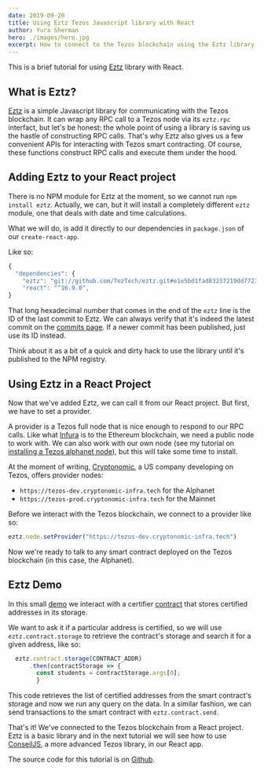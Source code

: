 ```yaml
---
date: 2019-09-20
title: Using Eztz Tezos Javascript library with React
author: Yura Sherman
hero: ./images/hero.jpg
excerpt: How to connect to the Tezos blockchain using the Eztz library and React
---
```


This is a brief tutorial for using [Eztz](https://github.com/TezTech/eztz) library with React.

## What is Eztz?

[Eztz](https://github.com/TezTech/eztz/wiki/Documentation) is a simple Javascript library for communicating with the Tezos blockchain. It can wrap any RPC call to a Tezos node via its `eztz.rpc` interfact, but let's be honest: the whole point of using a library is saving us the hastle of constructing RPC calls. That's why Eztz also gives us a few convenient APIs for interacting with Tezos smart contracting. Of course, these functions construct RPC calls and execute them under the hood.

## Adding Eztz to your React project

There is no NPM module for Eztz at the moment, so we cannot run `npm install eztz`. Actually, we can, but it will install a completely different `eztz` module, one that deals with date and time calculations.

What we will do, is add it directly to our dependencies in `package.json` of our `create-react-app`. 

Like so:

```javascript
{
  "dependencies": {
    "eztz": "git://github.com/TezTech/eztz.git#e1e5bd1fad83237219dd7723dcaf909c90ebc80b",
    "react": "^16.9.0",
}
```

That long hexadecimal number that comes in the end of the `eztz` line is the ID of the last commit to Eztz. We can always verify that it's indeed the latest commit on the [commits page](https://github.com/TezTech/eztz/commits/master). If a newer commit has been published, just use its ID instead.

Think about it as a bit of a quick and dirty hack to use the library until it's published to the NPM registry.

## Using Eztz in a React Project

Now that we've added Eztz, we can call it from our React project. But first, we have to set a provider.

A provider is a Tezos full node that is nice enough to respond to our RPC calls. Like what [Infura](https://infura.io) is to the Ethereum blockchain, we need a public node to work with. We can also work with our own node (see my tutorial on [installing a Tezos alphanet node](https://yurasherman.com/posts/how-to-install-tezos-alphanet-node)), but this will take some time to install.

At the moment of writing, [Cryptonomic](https://cryptonomic.tech), a US company developing on Tezos, offers provider nodes:
- `https://tezos-dev.cryptonomic-infra.tech` for the Alphanet
- `https://tezos-prod.cryptonomic-infra.tech` for the Mainnet

Before we interact with the Tezos blockchain, we connect to a provider  like so:
```javascript
eztz.node.setProvider("https://tezos-dev.cryptonomic-infra.tech")
```

Now we're ready to talk to any smart contract deployed on the Tezos blockchain (in this case, the Alphanet).

## Eztz Demo

In this small [demo](https://jolly-elion-ba96a7.netlify.com/) we interact with a certifier [contract](https://better-call.dev/alpha/KT1PuiY1QmvY7tvrbm94AoUDtEpqiA7BybZG/operations) that stores certified addresses in its storage.

We want to ask it if a particular address is certified, so we will use `eztz.contract.storage` to retrieve the contract's storage and search it for a given address, like so:

```javascript
  eztz.contract.storage(CONTRACT_ADDR)
      .then(contractStorage => {
        const students = contractStorage.args[0];
        }
```

This code retrieves the list of certified addresses from the smart contract's storage and now we run any query on the data. In a similar fashion, we can  send transactions to the smart contract with `eztz.contract.send`.

That's it! We've connected to the Tezos blockchain from a React project. Eztz is a basic library and in the next tutorial we will see how to use [ConseilJS](https://github.com/Cryptonomic/ConseilJS), a more advanced Tezos library, in our React app.

The source code for this tutorial is on [Github](https://github.com/borxes/eztz-react-demo).



